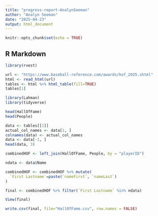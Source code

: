```yaml
---
title: "progress-report-AnalynSeeman"
author: "Analyn Seeman"
date: "2025-04-23"
output: html_document
---
```


```r
knitr::opts_chunk$set(echo = TRUE)
```

## R Markdown

```r
library(rvest)

url <- "https://www.baseball-reference.com/awards/hof_2025.shtml"
html <- read_html(url)
tables <- html %>% html_table(fill=TRUE)
tables[1]
```

```r
library(Lahman)
library(tidyverse)

head(HallOfFame)
head(People)

data <- tables[[1]]
actual_col_names <- data[1, ]
colnames(data) <- actual_col_names
data <- data[-1, ]
head(data, 3)

combinedHOF <- left_join(HallOfFame, People, by = "playerID")

ndata <- data$Name

combinedHOF <- combinedHOF %>% mutate(
  `First Lastname`=paste(`nameFirst`, `nameLast`)
)

final <- combinedHOF %>% filter(`First Lastname` %in% ndata)

View(final)

```

```r

write.csv(final, file="HallOfFame.csv", row.names = FALSE)

```

